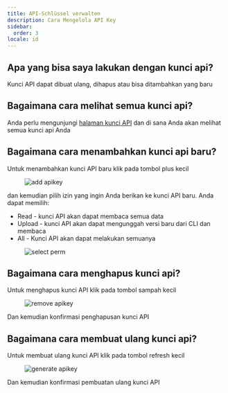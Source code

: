 ```yaml
---
title: API-Schlüssel verwalten
description: Cara Mengelola API Key
sidebar:
  order: 3
locale: id
---
```


## Apa yang bisa saya lakukan dengan kunci api?

Kunci API dapat dibuat ulang, dihapus atau bisa ditambahkan yang baru

## Bagaimana cara melihat semua kunci api?

Anda perlu mengunjungi [halaman kunci API](https://webcapgoapp/dashboard/apikeys/) dan di sana Anda akan melihat semua kunci api Anda

## Bagaimana cara menambahkan kunci api baru?

Untuk menambahkan kunci API baru klik pada tombol plus kecil

<figure><img src="/apikeys-addwebp" alt="add apikey" /><figcaption></figcaption></figure>

dan kemudian pilih izin yang ingin Anda berikan ke kunci API baru. Anda dapat memilih:

 - Read - kunci API akan dapat membaca semua data
 - Upload - kunci API akan dapat mengunggah versi baru dari CLI dan membaca
 - All - Kunci API akan dapat melakukan semuanya

<figure><img src="/apikeys-select-permwebp" alt="select perm" /><figcaption></figcaption></figure>

## Bagaimana cara menghapus kunci api?

Untuk menghapus kunci API klik pada tombol sampah kecil

<figure><img src="/apikeys-removewebp" alt="remove apikey" /><figcaption></figcaption></figure>

Dan kemudian konfirmasi penghapusan kunci API

## Bagaimana cara membuat ulang kunci api?

Untuk membuat ulang kunci API klik pada tombol refresh kecil

<figure><img src="/apikeys-regeneratewebp" alt="generate apikey" /><figcaption></figcaption></figure>

Dan kemudian konfirmasi pembuatan ulang kunci API